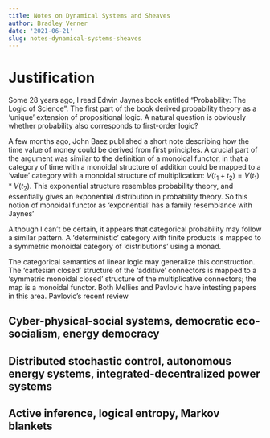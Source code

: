 ```yaml
---
title: Notes on Dynamical Systems and Sheaves
author: Bradley Venner
date: '2021-06-21'
slug: notes-dynamical-systems-sheaves
---
```


# Justification

Some 28 years ago, I read Edwin Jaynes book entitled "Probability: The Logic of Science".  The first part of the book derived probability theory as a 'unique' extension of propositional logic. A natural question is obviously whether probability also corresponds to first-order logic?

A few months ago, John Baez published a short note describing how the time value of money could be derived from first principles.  A crucial part of the argument was similar to the definition of a monoidal functor, in that a category of time with a monoidal structure of addition could be mapped to a 'value' category with a monoidal structure of multiplication: $V(t_1 + t_2) = V(t_1) * V(t_2)$.  This exponential structure resembles probability theory, and essentially gives an exponential distribution in probability theory. So this notion of monoidal functor as 'exponential' has a family resemblance with Jaynes' 

Although I can't be certain, it appears that categorical probability may follow a similar pattern. A 'deterministic' category with finite products is mapped to a symmetric monoidal category of 'distributions' using a monad. 

The categorical semantics of linear logic may generalize this construction. The 'cartesian closed' structure of the 'additive' connectors is mapped to a 'symmetric monoidal closed' structure of the multiplicative connectors; the map is a monoidal functor. Both Mellies and Pavlovic have intesting papers in this area. Pavlovic's recent review 

## Cyber-physical-social systems, democratic eco-socialism, energy democracy

## Distributed stochastic control, autonomous energy systems, integrated-decentralized power systems


## Active inference, logical entropy, Markov blankets

